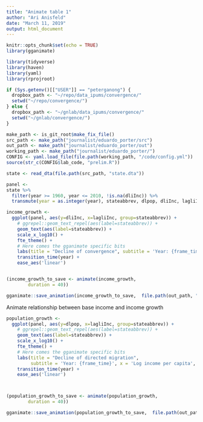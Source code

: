 ```yaml
---
title: "Animate table 1"
author: "Ari Anisfeld"
date: "March 11, 2019"
output: html_document
---
```


```r
knitr::opts_chunk$set(echo = TRUE)
library(gganimate)
```

```r
library(tidyverse)
library(haven)
library(yaml)
library(rprojroot)

if (Sys.getenv()[["USER"]] == "peterganong") {
  dropbox_path <- "~/repo/data_ipums/convergence/"
  setwd("~/repo/convergence/")
} else {
  dropbox_path <- "~/gnlab/data_ipums/convergence/"
  setwd("~/gnlab/convergence/")
}

make_path <- is_git_root$make_fix_file()
src_path <- make_path("journalist/eduardo_porter/src")
out_path <- make_path("journalist/eduardo_porter/out")
working_path <- make_path("journalist/eduardo_porter/")
CONFIG <- yaml.load_file(file.path(working_path, "/code/config.yml"))
source(str_c(CONFIG$lab_code, "prelim.R"))
```

```r
state <- read_dta(file.path(src_path, "state.dta")) 

panel <- 
state %>% 
  filter(year >= 1960, year <= 2010, !is.na(dliInc)) %>%
  transmute(year = as.integer(year), stateabbrev, dlpop, dliInc, lagliInc)

income_growth <-
  ggplot(panel, aes(y=dliInc, x=lagliInc, group=stateabbrev)) +
    # ggrepel::geom_text_repel(aes(label=stateabbrev)) +
    geom_text(aes(label=stateabbrev)) +
    scale_x_log10() +
    fte_theme() +
    # Here comes the gganimate specific bits
    labs(title = "Decline of convergence", subtitle = 'Year: {frame_time}', x = 'Log income per capita', y = 'Annual income growth rate') +
    transition_time(year) +
    ease_aes('linear')


(income_growth_to_save <- animate(income_growth, 
        duration = 40))

gganimate::save_animation(income_growth_to_save,  file.path(out_path, "income_growth.gif"))

```

Animate relationship between base income and income growth


```r
population_growth <-
  ggplot(panel, aes(y=dlpop, x=lagliInc, group=stateabbrev)) +
    # ggrepel::geom_text_repel(aes(label=stateabbrev)) +
    geom_text(aes(label=stateabbrev)) +
    scale_x_log10() +
    fte_theme() +
    # Here comes the gganimate specific bits
    labs(title = "Decline of directed migration",
         subtitle = 'Year: {frame_time}', x = 'Log income per capita', y  = 'Annual population growth rate') +
    transition_time(year) +
    ease_aes('linear')



(population_growth_to_save <- animate(population_growth, 
        duration = 40))

gganimate::save_animation(population_growth_to_save,  file.path(out_path, "population_growth.gif"))


```

